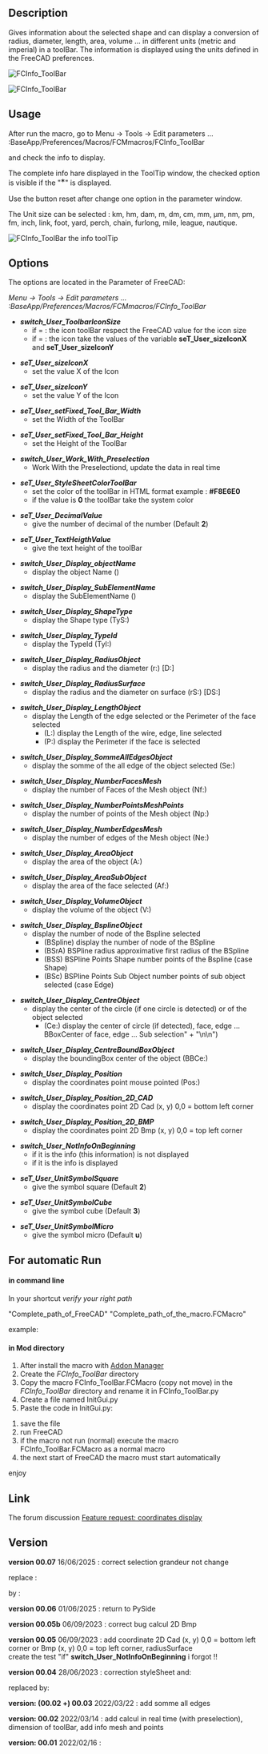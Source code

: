 <languages/>

{{Macro
|Name=Macro FCCInfo ToolBar
|Icon=FCInfoToolBar.png
|Description=Gives information about the selected shape and can display a conversion of radius, diameter, length, area, volume ... in different units (metric and imperial) in a toolBar. The information to be displayed in real time is parametrizable in the Parameter of FreeCAD.
|Author=Mario52
|Version=00.07
|Date=2025/06/16
|FCVersion=0.18 and more
|Download=[https://wiki.freecad.org/images/9/9d/FCInfoToolBar.png ToolBar Icon]
|SeeAlso=[[Arch_Survey|Arch Survey]], [[Macro_FCInfo|Macro FCInfo]], [[Macro_FCInfoGlass|Macro FCInfoGlass]]
}}

==Description==

Gives information about the selected shape and can display a conversion of radius, diameter, length, area, volume ... in different units (metric and imperial) in a toolBar. The information is displayed using the units defined in the FreeCAD preferences.

{{Codeextralink|https://gist.githubusercontent.com/mario52a/e382adbe41747788ad15a18eb206a872/raw/2fbf7ea13a1c2f8af616d7368e43f188334e4559/FCInfo_ToolBar.FCMacro}}

[[Image:Macro_FCInfo_ToolBar_00.png|FCInfo_ToolBar]]
{{Caption|FCInfo_ToolBar}}

[[File:FCInfo_ToolBar_Animate01.gif|FCInfo_ToolBar]]
{{Caption|FCInfo ToolBar in action}}

==Usage==

After run the macro, go to Menu → Tools → Edit parameters ... :BaseApp/Preferences/Macros/FCMmacros/FCInfo_ToolBar

and check the info to display.

The complete info hare displayed in the ToolTip window, the checked option is visible if the "<big>*</big>" is displayed.

Use the button reset after change one option in the parameter window.

The Unit size can be selected :
km, hm, dam, m, dm, cm, mm, µm, nm, pm, fm, inch, link, foot, yard, perch, chain, furlong, mile, league, nautique.

[[Image:Macro_FCInfo_ToolBar_01.png|FCInfo_ToolBar the info toolTip]]
{{Caption|FCInfo_ToolBar the info toolTip}}

==Options==

The options are located in the Parameter of FreeCAD:

''Menu → Tools → Edit parameters ... :BaseApp/Preferences/Macros/FCMmacros/FCInfo_ToolBar'' 

*'''''switch_User_ToolbarIconSize'''''
** if = {{FALSE}}: the icon toolBar respect the FreeCAD value for the icon size
** if = {{TRUE}}: the icon take the values of the variable '''seT_User_sizeIconX''' and '''seT_User_sizeIconY'''

*'''''seT_User_sizeIconX'''''
**set the value X of the Icon

*'''''seT_User_sizeIconY'''''
**set the value Y of the Icon

*'''''seT_User_setFixed_Tool_Bar_Width'''''
**set the Width of the ToolBar

*'''''seT_User_setFixed_Tool_Bar_Height'''''
**set the Height of the ToolBar

*'''''switch_User_Work_With_Preselection'''''
**Work With the Preselectiond, update the data in real time

*'''''seT_User_StyleSheetColorToolBar'''''
**set the color of the toolBar in HTML format example : '''#F8E6E0'''
**if the value is '''0''' the toolBar take the system color 

*'''''seT_User_DecimalValue'''''
**give the number of decimal of the number (Default '''2''')

*'''''seT_User_TextHeigthValue'''''
**give the text height of the toolBar

*'''''switch_User_Display_objectName'''''
** display the object Name ()

*'''''switch_User_Display_SubElementName'''''
**display the SubElementName ()

*'''''switch_User_Display_ShapeType'''''
**display the Shape type (TyS:)

*'''''switch_User_Display_TypeId'''''
**display the TypeId (TyI:)

*'''''switch_User_Display_RadiusObject'''''
**display the radius and the diameter (r:) [D:]

*'''''switch_User_Display_RadiusSurface'''''
**display the radius and the diameter on surface (rS:) [DS:]

*'''''switch_User_Display_LengthObject'''''
**display the Length of the edge selected or the Perimeter of the face selected 
***(L:) display the Length of the wire, edge, line selected
***(P:) display the Perimeter if the face is selected

*'''''switch_User_Display_SommeAllEdgesObject'''''
**display the somme of the all edge of the object selected (Se:)

*'''''switch_User_Display_NumberFacesMesh'''''
**display the number of Faces of the Mesh object (Nf:)

*'''''switch_User_Display_NumberPointsMeshPoints'''''
**display the number of points of the Mesh object (Np:)

*'''''switch_User_Display_NumberEdgesMesh'''''
**display the number of edges of the Mesh object (Ne:)

*'''''switch_User_Display_AreaObject'''''
**display the area of the object (A:)

*'''''switch_User_Display_AreaSubObject'''''
**display the area of the face selected (Af:)

*'''''switch_User_Display_VolumeObject'''''
**display the volume of the object (V:)

*'''''switch_User_Display_BsplineObject'''''
**display the number of node of the Bspline selected
***(BSpline) display the number of node of the BSpline
***(BSrA) BSPline radius approximative first radius of the BSpline
***(BSS) BSPline Points Shape number points of the Bspline (case Shape)
***(BSc) BSPline Points Sub Object number points of sub object selected (case Edge)

*'''''switch_User_Display_CentreObject'''''
**display the center of the circle (if one circle is detected) or of the object selected
***(Ce:) display the center of circle (if detected), face, edge ... BBoxCenter of face, edge ... Sub selection" + "\n\n")

*'''''switch_User_Display_CentreBoundBoxObject'''''
**display the boundingBox center of the object (BBCe:)

*'''''switch_User_Display_Position'''''
**display the coordinates point mouse pointed (Pos:)

*'''''switch_User_Display_Position_2D_CAD'''''
**display the coordinates point 2D Cad (x, y) 0,0 = bottom left corner

*'''''switch_User_Display_Position_2D_BMP'''''
**display the coordinates point 2D Bmp (x, y) 0,0 = top left corner

*'''''switch_User_NotInfoOnBeginning'''''
**if it is {{FALSE}} the info (this information) is not displayed
**if it is {{TRUE}} the info is displayed

*'''''seT_User_UnitSymbolSquare'''''
**give the symbol square (Default '''2''')

*'''''seT_User_UnitSymbolCube'''''
**give the symbol cube (Default '''3''')

*'''''seT_User_UnitSymbolMicro'''''
**give the symbol micro (Default '''u''')

==For automatic Run==

====in command line====

In your shortcut ''verify your right path''

"Complete_path_of_FreeCAD" "Complete_path_of_the_macro.FCMacro"

example:

{{Code|code=
"C:/FreeCAD_0.20.26858_Win-LPv12.5.4_vc17.x-x86-64/bin/FreeCAD.exe" "C:/Users/User/AppData/Roaming/FreeCAD/Macro/FCInfo_ToolBar.FCMacro"
}}

==== in Mod directory ====

#After install the macro with [[Std_AddonMgr|Addon Manager]]
#Create the ''FCInfo_ToolBar'' directory
#Copy the macro FCInfo_ToolBar.FCMacro (copy not move) in the ''FCInfo_ToolBar'' directory and rename it in FCInfo_ToolBar.py
#Create a file named InitGui.py
#Paste the code in InitGui.py:

{{Code|code=
#### FC Version: 0.1 #16/02/2022
#### Mario52
#### FCInfo_ToolBar : mini FCInfo ####
#
import importlib
from importlib import reload
import FreeCAD, FreeCADGui
App = FreeCAD
Gui = FreeCADGui

<!--T:46-->
switch_User_NotRunAuto = FreeCAD.ParamGet("User parameter:BaseApp/Preferences/Macros/FCMmacros/FCInfo_ToolBar").GetBool("switch_User_NotRunAuto")
## switch_User_NotRunAuto 0 (False) = run the macro in begin
## switch_User_NotRunAuto 1 (True)  = not run automatic the macro

<!--T:47-->
if switch_User_NotRunAuto == False:
    import FCInfo_ToolBar
    #reload(FCInfo_ToolBar)
    FreeCAD.ParamGet("User parameter:BaseApp/Preferences/Macros/FCMmacros/FCInfo_ToolBar").SetBool("switch_User_NotRunAuto", False)
    #FreeCAD.Console.PrintMessage("InitGui Ok FCInfo_ToolBar" + "\n")
}}

#save the file
#run FreeCAD
#if the macro not run (normal) execute the macro FCInfo_ToolBar.FCMacro as a normal macro
#the next start of FreeCAD the macro must start automatically
enjoy

==Link==

The forum discussion [https://forum.freecadweb.org/viewtopic.php?f=8&t=66294 Feature request: coordinates display]

==Version==

'''version 00.07''' 16/06/2025 : correct selection grandeur not change 

replace :

{{Code|code=
    QtCore.QObject.connect(comboBox_ToolBar, QtCore.SIGNAL("currentIndexChanged(QString)"), SIGNAL_comboBox_Changed)
}}

by :

{{Code|code=
    comboBox_ToolBar.currentTextChanged.connect(SIGNAL_comboBox_Changed)
}}

'''version 00.06''' 01/06/2025 : return to PySide

'''version 00.05b''' 06/09/2023 : correct bug calcul 2D Bmp

'''version 00.05''' 06/09/2023 : add coordinate 2D Cad (x, y) 0,0 = bottom left corner or Bmp  (x, y) 0,0 = top left corner, radiusSurface<br>create the test "if" '''switch_User_NotInfoOnBeginning''' i forgot !!

'''version 00.04''' 28/06/2023 : correction styleSheet and:

{{Code|code=
                        sommeEdgesSTR = str(sommeEdges)
}}
replaced by:
{{Code|code=
                        sommeEdgesSTR = str(round(sommeEdges * uniteM, seT_User_DecimalValue)) + " " + uniteMs
}}

'''version: (00.02 +) 00.03''' 2022/03/22 : add somme all edges

'''version: 00.02''' 2022/03/14 : add calcul in real time (with preselection), dimension of toolBar, add info mesh and points

'''version: 00.01''' 2022/02/16 :